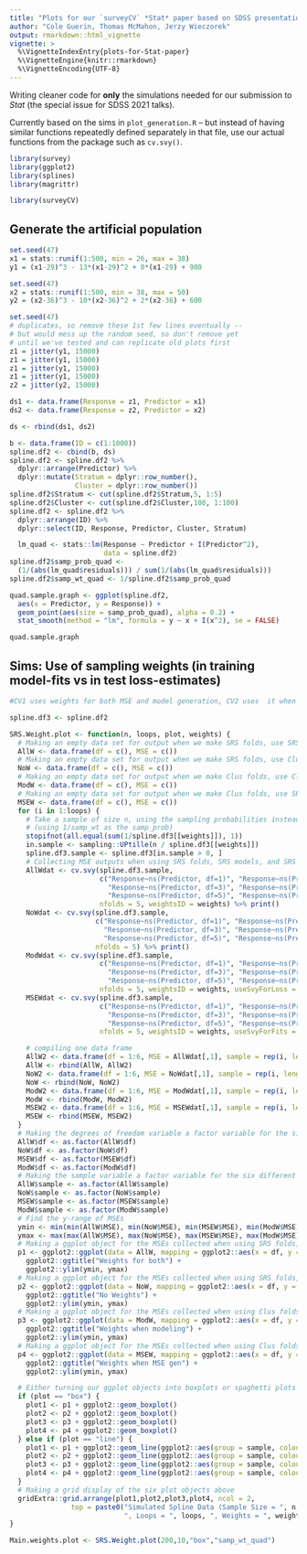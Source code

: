 ```yaml
---
title: "Plots for our `surveyCV` *Stat* paper based on SDSS presentation"
author: "Cole Guerin, Thomas McMahon, Jerzy Wieczorek"
output: rmarkdown::html_vignette
vignette: >
  %\VignetteIndexEntry{plots-for-Stat-paper}
  %\VignetteEngine{knitr::rmarkdown}
  %\VignetteEncoding{UTF-8}
---
```


Writing cleaner code for **only** the simulations needed for our submission to *Stat* (the special issue for SDSS 2021 talks).

Currently based on the sims in `plot_generation.R` -- but instead of having similar functions repeatedly defined separately in that file, use our actual functions from the package such as `cv.svy()`.

```r
library(survey)
library(ggplot2)
library(splines)
library(magrittr)
```
```r
library(surveyCV)
```

## Generate the artificial population

```r
set.seed(47)
x1 = stats::runif(1:500, min = 26, max = 38)
y1 = (x1-29)^3 - 13*(x1-29)^2 + 0*(x1-29) + 900

set.seed(47)
x2 = stats::runif(1:500, min = 38, max = 50)
y2 = (x2-36)^3 - 10*(x2-36)^2 + 2*(x2-36) + 600

set.seed(47)
# duplicates, so remove these 1st few lines eventually --
# but would mess up the random seed, so don't remove yet
# until we've tested and can replicate old plots first
z1 = jitter(y1, 15000)
z1 = jitter(y1, 15000)
z1 = jitter(y1, 15000)
z1 = jitter(y1, 15000)
z2 = jitter(y2, 15000)

ds1 <- data.frame(Response = z1, Predictor = x1)
ds2 <- data.frame(Response = z2, Predictor = x2)

ds <- rbind(ds1, ds2)

b <- data.frame(ID = c(1:1000))
spline.df2 <- cbind(b, ds)
spline.df2 <- spline.df2 %>%
  dplyr::arrange(Predictor) %>%
  dplyr::mutate(Stratum = dplyr::row_number(),
                Cluster = dplyr::row_number())
spline.df2$Stratum <- cut(spline.df2$Stratum,5, 1:5)
spline.df2$Cluster <- cut(spline.df2$Cluster,100, 1:100)
spline.df2 <- spline.df2 %>%
  dplyr::arrange(ID) %>%
  dplyr::select(ID, Response, Predictor, Cluster, Stratum)

  lm_quad <- stats::lm(Response ~ Predictor + I(Predictor^2),
                       data = spline.df2)
spline.df2$samp_prob_quad <-
  (1/(abs(lm_quad$residuals))) / sum(1/(abs(lm_quad$residuals)))
spline.df2$samp_wt_quad <- 1/spline.df2$samp_prob_quad

quad.sample.graph <- ggplot(spline.df2,
  aes(x = Predictor, y = Response)) +
  geom_point(aes(size = samp_prob_quad), alpha = 0.2) +
  stat_smooth(method = "lm", formula = y ~ x + I(x^2), se = FALSE)
```

```r
quad.sample.graph
```


## Sims: Use of sampling weights (in training model-fits vs in test loss-estimates)


```r
#CV1 uses weights for both MSE and model generation, CV2 uses  it when modeling but not during MSE generation and CV3 uses it only during MSE generation

spline.df3 <- spline.df2

SRS.Weight.plot <- function(n, loops, plot, weights) {
  # Making an empty data set for output when we make SRS folds, use SRS models, and calculate MSEs using SRS design
  AllW <- data.frame(df = c(), MSE = c())
  # Making an empty data set for output when we make SRS folds, use Clus models, and calculate MSEs using SRS design
  NoW <- data.frame(df = c(), MSE = c())
  # Making an empty data set for output when we make Clus folds, use Clus models, and calculate MSEs using Clus design
  ModW <- data.frame(df = c(), MSE = c())
  # Making an empty data set for output when we make Clus folds, use SRS models, and calculate MSEs using Clus design
  MSEW <- data.frame(df = c(), MSE = c())
  for (i in 1:loops) {
    # Take a sample of size n, using the sampling probabilities instead of SRS
    # (using 1/samp_wt as the samp_prob)
    stopifnot(all.equal(sum(1/spline.df3[[weights]]), 1))
    in.sample <- sampling::UPtille(n / spline.df3[[weights]])
    spline.df3.sample <- spline.df3[in.sample > 0, ]
    # Collecting MSE outputs when using SRS folds, SRS models, and SRS design for error calculations
    AllWdat <- cv.svy(spline.df3.sample,
                      c("Response~ns(Predictor, df=1)", "Response~ns(Predictor, df=2)",
                        "Response~ns(Predictor, df=3)", "Response~ns(Predictor, df=4)",
                        "Response~ns(Predictor, df=5)", "Response~ns(Predictor, df=6)"),
                      nfolds = 5, weightsID = weights) %>% print()
    NoWdat <- cv.svy(spline.df3.sample,
                     c("Response~ns(Predictor, df=1)", "Response~ns(Predictor, df=2)",
                       "Response~ns(Predictor, df=3)", "Response~ns(Predictor, df=4)",
                       "Response~ns(Predictor, df=5)", "Response~ns(Predictor, df=6)"),
                     nfolds = 5) %>% print()
    ModWdat <- cv.svy(spline.df3.sample,
                      c("Response~ns(Predictor, df=1)", "Response~ns(Predictor, df=2)",
                        "Response~ns(Predictor, df=3)", "Response~ns(Predictor, df=4)",
                        "Response~ns(Predictor, df=5)", "Response~ns(Predictor, df=6)"),
                      nfolds = 5, weightsID = weights, useSvyForLoss = FALSE) %>% print()
    MSEWdat <- cv.svy(spline.df3.sample,
                      c("Response~ns(Predictor, df=1)", "Response~ns(Predictor, df=2)",
                        "Response~ns(Predictor, df=3)", "Response~ns(Predictor, df=4)",
                        "Response~ns(Predictor, df=5)", "Response~ns(Predictor, df=6)"),
                      nfolds = 5, weightsID = weights, useSvyForFits = FALSE) %>% print()

    # compiling one data frame
    AllW2 <- data.frame(df = 1:6, MSE = AllWdat[,1], sample = rep(i, length.out = 6))
    AllW <- rbind(AllW, AllW2)
    NoW2 <- data.frame(df = 1:6, MSE = NoWdat[,1], sample = rep(i, length.out = 6))
    NoW <- rbind(NoW, NoW2)
    ModW2 <- data.frame(df = 1:6, MSE = ModWdat[,1], sample = rep(i, length.out = 6))
    ModW <- rbind(ModW, ModW2)
    MSEW2 <- data.frame(df = 1:6, MSE = MSEWdat[,1], sample = rep(i, length.out = 6))
    MSEW <- rbind(MSEW, MSEW2)
  }
  # Making the degrees of freedom variable a factor variable for the six different data frames
  AllW$df <- as.factor(AllW$df)
  NoW$df <- as.factor(NoW$df)
  MSEW$df <- as.factor(MSEW$df)
  ModW$df <- as.factor(ModW$df)
  # Making the sample variable a factor variable for the six different data frames
  AllW$sample <- as.factor(AllW$sample)
  NoW$sample <- as.factor(NoW$sample)
  MSEW$sample <- as.factor(MSEW$sample)
  ModW$sample <- as.factor(ModW$sample)
  # Find the y-range of MSEs
  ymin <- min(min(AllW$MSE), min(NoW$MSE), min(MSEW$MSE), min(ModW$MSE))
  ymax <- max(max(AllW$MSE), max(NoW$MSE), max(MSEW$MSE), max(ModW$MSE))
  # Making a ggplot object for the MSEs collected when using SRS folds, SRS models, and SRS error calculations
  p1 <- ggplot2::ggplot(data = AllW, mapping = ggplot2::aes(x = df, y = MSE)) +
    ggplot2::ggtitle("Weights for both") +
    ggplot2::ylim(ymin, ymax)
  # Making a ggplot object for the MSEs collected when using SRS folds, Clus models, and SRS error calculations
  p2 <- ggplot2::ggplot(data = NoW, mapping = ggplot2::aes(x = df, y = MSE)) +
    ggplot2::ggtitle("No Weights") +
    ggplot2::ylim(ymin, ymax)
  # Making a ggplot object for the MSEs collected when using Clus folds, Clus models, and Clus error calculations
  p3 <- ggplot2::ggplot(data = ModW, mapping = ggplot2::aes(x = df, y = MSE)) +
    ggplot2::ggtitle("Weights when modeling") +
    ggplot2::ylim(ymin, ymax)
  # Making a ggplot object for the MSEs collected when using Clus folds, SRS models, and Clus error calculations
  p4 <- ggplot2::ggplot(data = MSEW, mapping = ggplot2::aes(x = df, y = MSE)) +
    ggplot2::ggtitle("Weights when MSE gen") +
    ggplot2::ylim(ymin, ymax)

  # Either turning our ggplot objects into boxplots or spaghetti plots (as objects still)
  if (plot == "box") {
    plot1 <- p1 + ggplot2::geom_boxplot()
    plot2 <- p2 + ggplot2::geom_boxplot()
    plot3 <- p3 + ggplot2::geom_boxplot()
    plot4 <- p4 + ggplot2::geom_boxplot()
  } else if (plot == "line") {
    plot1 <- p1 + ggplot2::geom_line(ggplot2::aes(group = sample, colour = sample)) + ggplot2::theme(legend.position = "none")
    plot2 <- p2 + ggplot2::geom_line(ggplot2::aes(group = sample, colour = sample)) + ggplot2::theme(legend.position = "none")
    plot3 <- p3 + ggplot2::geom_line(ggplot2::aes(group = sample, colour = sample)) + ggplot2::theme(legend.position = "none")
    plot4 <- p4 + ggplot2::geom_line(ggplot2::aes(group = sample, colour = sample)) + ggplot2::theme(legend.position = "none")
  }
  # Making a grid display of the six plot objects above
  gridExtra::grid.arrange(plot1,plot2,plot3,plot4, ncol = 2,
               top = paste0("Simulated Spline Data (Sample Size = ", n,
                            ", Loops = ", loops, ", Weights = ", weights, ")"))
}

```

```r
Main.weights.plot <- SRS.Weight.plot(200,10,"box","samp_wt_quad")
```

